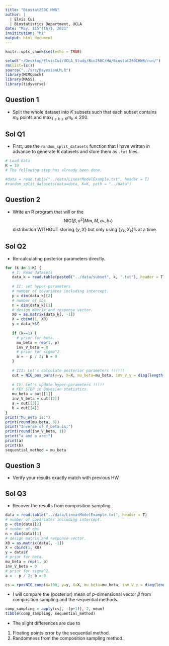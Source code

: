 ```yaml
---
title: "Biostat250C HW6"
author: | 
  | Elvis Cui
  | Biostatistics Department, UCLA
date: "May, $15^{th}$, 2021"
insititution: "hi"
output: html_document
---
```


```r
knitr::opts_chunk$set(echo = TRUE)

setwd("~/Desktop/ElvisCui/UCLA_Study/Bio250C/HW/Biostat250CHW6/run/")
rm(list=ls())
source("../src/BayesianLM.R")
library(MCMCpack)
library(MASS)
library(tidyverse)
```

## Question 1

- Split the whole dataset into $K$ subsets such that each subset contains $m_k$ points and $\max_{1\le k\le K}m_k\le 200$.

## Sol Q1

- First, use the `random_split_datasets` function that I have written in advance to generate $K$ datasets and store them as `.txt` files.

```r
# Load data
K = 10
# The following step has already been done.

#data = read.table("../data/LinearModelExample.txt", header = T)
#random_split_datasets(data=data, K=K, path = "../data")
```

## Question 2

- Write an R program that will \textbf{compute} or \textbf{sample from} the 
    $$\text{NIG}(\beta,\sigma^2|Mm,M,a_*,b_*)$$
    distribution WITHOUT storing $\{y,X\}$ but only using $\{y_k,X_k\}$'s at a time.
    
## Sol Q2

- Re-calculating posterior parameters directly.

```r
for (k in 1:K) {
   # I: Read datasets
   data_k = read.table(paste0("../data/subset", k, ".txt"), header = T)
  
   # II: set hyper-parameters
   # number of covariates including intercept.
   p = dim(data_k)[2]
   # number of obs
   n = dim(data_k)[1]
   # design matrix and response vector.
   X0 = as.matrix(data_k[, -1])
   X = cbind(1, X0)
   y = data_k$Y
  
   if (k==1) {
     # prior for beta.
     mu_beta = rep(1, p)
     inv_V_beta = 0
     # prior for sigma^2.
     a = - p / 2; b = 0 
   }
   
   # III: Let's calculate posterior parameters !!!!!!
   out = NIG_pos_para(y=y, X=X, mu_beta=mu_beta, inv_V_y = diag(length(y)),  inv_V_beta=inv_V_beta, a=a,b=b)
   
   # IV: Let's update hyper-parameters !!!!!
   # KEY STEP in Bayesian statistics.
   mu_beta = out[[1]]
   inv_V_beta = out[[2]]
   a = out[[3]]
   b = out[[4]]
}
print("Mu_Beta is:")
print(round(mu_beta, 3))
print("Inverse of V_beta is:")
print(round(inv_V_beta, 1))
print("a and b are:")
print(a)
print(b)
sequential_method = mu_beta
```

## Question 3

- Verify your results exactly match with previous HW.

## Sol Q3

- Recover the results from composition sampling.

```r
data = read.table("../data/LinearModelExample.txt", header = T)
# number of covariates including intercept.
p = dim(data)[2]
# number of obs
n = dim(data)[1]
# design matrix and response vector.
X0 = as.matrix(data[, -1])
X = cbind(1, X0)
y = data$Y
# prior for beta.
mu_beta = rep(1, p)
inv_V_beta = 0
# prior for sigma^2.
a = - p / 2; b = 0
```
```r
cs = rposNIG_comp(n=100, y=y, X=X, mu_beta=mu_beta, inv_V_y = diag(length(y)), inv_V_beta=inv_V_beta, a=a,b=b)
```

- I will compare the (posterior) mean of $p$-dimensional vector $\beta$ from composition sampling and the sequential methods.

```r

comp_sampling = apply(cs[, -(p+1)], 2, mean)
tibble(comp_sampling, sequential_method)
```
- The slight differences are due to
 1. Floating points error by the sequential method.
 2. Randomness from the composition sampling method.
